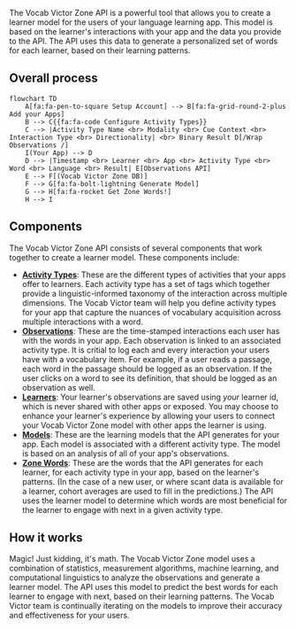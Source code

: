 The Vocab Victor Zone API is a powerful tool that allows you to create a learner model for the users of your language learning app. This model is based on the learner's interactions with your app and the data you provide to the API. The API uses this data to generate a personalized set of words for each learner, based on their learning patterns.

## Overall process

```mermaid
flowchart TD
    A[fa:fa-pen-to-square Setup Account] --> B[fa:fa-grid-round-2-plus Add your Apps]
    B --> C{{fa:fa-code Configure Activity Types}}
    C --> |Activity Type Name <br> Modality <br> Cue Context <br> Interaction Type <br> Directionality| <br> Binary Result D[/Wrap Observations /]
    I(Your App) --> D
    D --> |Timestamp <br> Learner <br> App <br> Activity Type <br> Word <br> Language <br> Result| E[Observations API]
    E --> F[(Vocab Victor Zone DB)]
    F --> G[fa:fa-bolt-lightning Generate Model]
    G --> H[fa:fa-rocket Get Zone Words!]
    H --> I
```

## Components

The Vocab Victor Zone API consists of several components that work together to create a learner model. These components include:

- [**Activity Types**](/activity-types): These are the different types of activities that your apps offer to learners. Each activity type has a set of tags which together provide a linguistic-informed taxonomy of the interaction across multiple dimensions. The Vocab Victor team will help you define activity types for your app that capture the nuances of vocabulary acquisition across multiple interactions with a word.
- [**Observations**](/log-observations): These are the time-stamped interactions each user has with the words in your app. Each observation is linked to an associated activity type. It is critial to log each and every interaction your users have with a vocabulary item. For example, if a user reads a passage, each word in the passage should be logged as an observation. If the user clicks on a word to see its definition, that should be logged as an observation as well.
- [**Learners**](/learner-tracking): Your learner's observations are saved using _your_ learner id, which is never shared with other apps or exposed. You may choose to enhance your learner's experience by allowing your users to connect your Vocab Victor Zone model with other apps the learner is using.
- [**Models**](/model-creation): These are the learning models that the API generates for your app. Each model is associated with a different activity type. The model is based on an analysis of all of your app's observations.
- [**Zone Words**](/zone-words): These are the words that the API generates for each learner, for each activity type in your app, based on the learner's patterns. (In the case of a new user, or where scant data is available for a learner, cohort averages are used to fill in the predictions.) The API uses the learner model to determine which words are most beneficial for the learner to engage with next in a given activity type.

## How it works

Magic! Just kidding, it's math. The Vocab Victor Zone model uses a combination of statistics, measurement algorithms, machine learning, and computational linguistics to analyze the observations and generate a learner model. The API uses this model to predict the best words for each learner to engage with next, based on their learning patterns. The Vocab Victor team is continually iterating on the models to improve their accuracy and effectiveness for your users.
